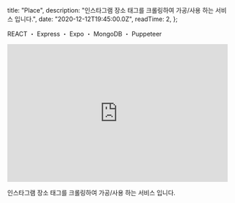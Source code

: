
  title: "Place",
  description:
    "인스타그램 장소 태그를 크롤링하여 가공/사용 하는 서비스 입니다.",
  date: "2020-12-12T19:45:00.0Z",
  readTime: 2,
};


<p style={{ textAlign: "center", fontFamily: "Rajdhani" }}>
  REACT ・ Express ・ Expo ・ MongoDB ・ Puppeteer
</p>

<div
  style={{
    marginTop: "2.625rem",
    textAlign: "center",
  }}
>
  <a
    href="https://github.com/o-henry/local-server-v2"
    target="_blank"
    style={{ fontFamily: "Rajdhani" }}
  >
    <Github style={{ fontSize: "20px" }} />
  </a>
</div>

<div style={{ paddingTop: "2rem" }}>
  <iframe
    width="100%"
    height="315"
    src="https://www.youtube.com/embed/LkqD32oWN20"
    title="YouTube video player"
    frameBorder="0"
    allow="accelerometer; autoplay; clipboard-write; encrypted-media; gyroscope; picture-in-picture"
    allowFullScreen
  ></iframe>
</div>

<p
  style={{
    paddingTop: "2rem",
    fontFamily: "seoulNamsanL",
    fontSize: "0.8rem",
    fontWeight: "200",
    textAlign: "center",
  }}
>
  인스타그램 장소 태그를 크롤링하여 가공/사용 하는 서비스 입니다.
  <br />
  <br />
</p>
